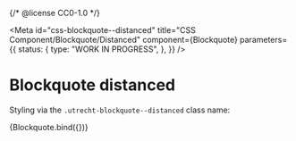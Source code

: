 {/* @license CC0-1.0 */}


<Meta
  id="css-blockquote--distanced"
  title="CSS Component/Blockquote/Distanced"
  component={Blockquote}
  parameters={{
    status: {
      type: "WORK IN PROGRESS",
    },
  }}
/>

# Blockquote distanced

Styling via the `.utrecht-blockquote--distanced` class name:

<Canvas>
  <Story
    name="Distanced"
    args={{
      distanced: true,
      textContent: "The Quick Brown Fox Jumps Over The Lazy Dog",
    }}
  >
    {Blockquote.bind({})}
  </Story>
</Canvas>
